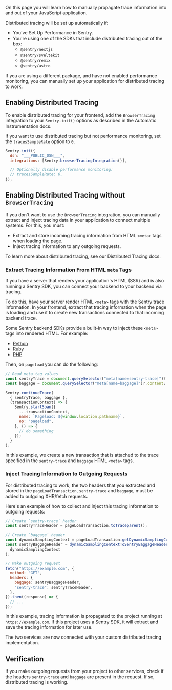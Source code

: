 On this page you will learn how to manually propagate trace information into and out of your JavaScript application.

Distributed tracing will be set up automatically if:

- You've <PlatformLink to="/performance/">Set Up Performance</PlatformLink> in Sentry.
- You're using one of the SDKs that include distributed tracing out of the box:
  - `@sentry/nextjs`
  - `@sentry/sveltekit`
  - `@sentry/remix`
  - `@sentry/astro`

If you are using a different package, and have not enabled performance monitoring, you can manually set up your application for distributed tracing to work.

## Enabling Distributed Tracing

To enable distributed tracing for your frontend, add the `BrowserTracing` integration to your `Sentry.init()` options as described in the <PlatformLink to="/performance/instrumentation/automatic-instrumentation/">Automatic Instrumentation</PlatformLink> docs.

If you want to use distributed tracing but not performance monitoring, set the `tracesSampleRate` option to `0`.

```javascript
Sentry.init({
  dsn: "___PUBLIC_DSN___",
  integrations: [Sentry.browserTracingIntegration()],

  // Optionally disable performance monitoring:
  // tracesSampleRate: 0,
});
```

## Enabling Distributed Tracing without `BrowserTracing`

If you don't want to use the `BrowserTracing` integration, you can manually extract and inject tracing data in your application to connect multiple systems. For this, you must:

- Extract and store incoming tracing information from HTML `<meta>` tags when loading the page.
- Inject tracing information to any outgoing requests.

To learn more about distributed tracing, see our <PlatformLink to="/usage/distributed-tracing/">Distributed Tracing</PlatformLink> docs.

### Extract Tracing Information From HTML `meta` Tags

If you have a server that renders your application's HTML (SSR) and is also running a Sentry SDK, you can connect your backend to your backend via tracing.

To do this, have your server render HTML `<meta>` tags with the Sentry trace information. In your frontend, extract that tracing information when the page is loading and use it to create new transactions connected to that incoming backend trace.

Some Sentry backend SDKs provide a built-in way to inject these `<meta>` tags into rendered HTML. For example:

- [Python](/platforms/python/usage/distributed-tracing/custom-instrumentation/#inject-tracing-information-into-rendered-html)
- [Ruby](/platforms/ruby/usage/distributed-tracing/custom-instrumentation/#inject-tracing-information-into-rendered-html)
- [PHP](/platforms/php/usage/distributed-tracing/custom-instrumentation/#inject-tracing-information-into-rendered-html)

Then, on `pageload` you can do the following:

```javascript
// Read meta tag values
const sentryTrace = document.querySelector("meta[name=sentry-trace]")?.content;
const baggage = document.querySelector("meta[name=baggage]")?.content;

Sentry.continueTrace(
  { sentryTrace, baggage },
  (transactionContext) => {
    Sentry.startSpan({
      ...transactionContext,
      name: `Pageload: ${window.location.pathname}`,
      op: "pageload",
    }, () => {
      // do something
    });
  }
);
```

In this example, we create a new transaction that is attached to the trace specified in the `sentry-trace` and `baggage` HTML `<meta>` tags.

### Inject Tracing Information to Outgoing Requests

For distributed tracing to work, the two headers that you extracted and stored in the `pageLoadTransaction`, `sentry-trace` and `baggage`, must be added to outgoing XHR/fetch requests.

Here's an example of how to collect and inject this tracing information to outgoing requests:

```javascript
// Create `sentry-trace` header
const sentryTraceHeader = pageLoadTransaction.toTraceparent();

// Create `baggage` header
const dynamicSamplingContext = pageLoadTransaction.getDynamicSamplingContext();
const sentryBaggageHeader = dynamicSamplingContextToSentryBaggageHeader(
  dynamicSamplingContext
);

// Make outgoing request
fetch("https://example.com", {
  method: "GET",
  headers: {
    baggage: sentryBaggageHeader,
    "sentry-trace": sentryTraceHeader,
  },
}).then((response) => {
  // ...
});
```

In this example, tracing information is propagated to the project running at `https://example.com`. If this project uses a Sentry SDK, it will extract and save the tracing information for later use.

The two services are now connected with your custom distributed tracing implementation.

## Verification

If you make outgoing requests from your project to other services, check if the headers `sentry-trace` and `baggage` are present in the request. If so, distributed tracing is working.
